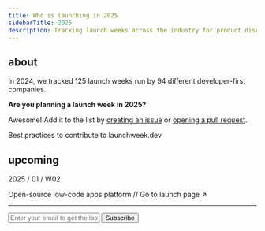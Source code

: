 ```yaml
---
title: Who is launching in 2025
sidebarTitle: 2025
description: Tracking launch weeks across the industry for product discovery and inspiration
---
```


## about

In 2024, we tracked 125 launch weeks run by 94 different developer-first companies.

**Are you planning a launch week in 2025?**

Awesome! Add it to the list by [creating an issue](https://git.new/lw/issues) or [opening a pull request](https://git.new/lw/pulls).

<Card title="CONTRIBUTING.md" href="new">
  Best practices to contribute to launchweek.dev
</Card>

## upcoming

2025 / 01 / W02

<Card title="Appsmith Advance Winter 2025 Launch Week" href="https://www.appsmith.com/event/appsmith-advance-winter-2025-launch">
  Open-source low-code apps platform // Go to launch page ↗︎
</Card>

---

<form
  action="https://buttondown.com/api/emails/embed-subscribe/launchweek.dev"
  method="post"
  target="popupwindow"
  onsubmit="window.open('https://buttondown.com/launchweek.dev', 'popupwindow')"
  class="embeddable-buttondown-form"
>
  <input
    type="email"
    name="email"
    placeholder="Enter your email to get the latest updates"
    id="bd-email"
  />
  <input type="submit" value="Subscribe" />
</form>
